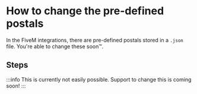 # How to change the pre-defined postals

In the FiveM integrations, there are pre-defined postals stored in a `.json` file. You're able to change these soon™.

## Steps

:::info
This is currently not easily possible. Support to change this is coming soon!
:::
